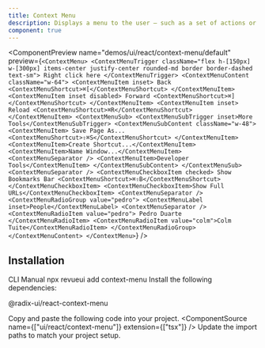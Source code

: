 ```yaml
---
title: Context Menu
description: Displays a menu to the user — such as a set of actions or functions — triggered by a button.
component: true
---
```


<ComponentPreview
  name="demos/ui/react/context-menu/default"
  preview={`<ContextMenu>
    <ContextMenuTrigger className="flex h-[150px] w-[300px] items-center justify-center rounded-md border border-dashed text-sm">
        Right click here
    </ContextMenuTrigger>
    <ContextMenuContent className="w-64">
        <ContextMenuItem inset>
        Back
        <ContextMenuShortcut>⌘[</ContextMenuShortcut>
    </ContextMenuItem>
    <ContextMenuItem inset disabled>
        Forward
        <ContextMenuShortcut>⌘]</ContextMenuShortcut>
    </ContextMenuItem>
    <ContextMenuItem inset>
        Reload
        <ContextMenuShortcut>⌘R</ContextMenuShortcut>
    </ContextMenuItem>
        <ContextMenuSub>
            <ContextMenuSubTrigger inset>More Tools</ContextMenuSubTrigger>
            <ContextMenuSubContent className="w-48">
                <ContextMenuItem>
                    Save Page As...
                    <ContextMenuShortcut>⇧⌘S</ContextMenuShortcut>
                </ContextMenuItem>
                <ContextMenuItem>Create Shortcut...</ContextMenuItem>
                <ContextMenuItem>Name Window...</ContextMenuItem>
                <ContextMenuSeparator />
                <ContextMenuItem>Developer Tools</ContextMenuItem>
            </ContextMenuSubContent>
        </ContextMenuSub>
        <ContextMenuSeparator />
        <ContextMenuCheckboxItem checked>
            Show Bookmarks Bar
        <ContextMenuShortcut>⌘⇧B</ContextMenuShortcut>
        </ContextMenuCheckboxItem>
        <ContextMenuCheckboxItem>Show Full URLs</ContextMenuCheckboxItem>
        <ContextMenuSeparator />
        <ContextMenuRadioGroup value="pedro">
        <ContextMenuLabel inset>People</ContextMenuLabel>
        <ContextMenuSeparator />
        <ContextMenuRadioItem value="pedro">
            Pedro Duarte
        </ContextMenuRadioItem>
        <ContextMenuRadioItem value="colm">Colm Tuite</ContextMenuRadioItem>
        </ContextMenuRadioGroup>
    </ContextMenuContent>
</ContextMenu>`}
/>

## Installation

<Tabs defaultValue="cli">
<TabsList>
<TabsTrigger value="cli">
CLI
</TabsTrigger>
<TabsTrigger value="manual">  
Manual
</TabsTrigger>
</TabsList>

<TabsContent value="cli">
<Bash>
<BashCommand>npx</BashCommand> revueui add context-menu
</Bash>
</TabsContent>

<TabsContent value="manual">
<Steps>
<Step className='flex items-center gap-2 mb-2'>Install the following dependencies:<SelectPackageManager/></Step>

<Bash>
<PackageManager/> <p className='flex ml-2'>@radix-ui/react-context-menu</p>
</Bash>

  <Step>Copy and paste the following code into your project.</Step>
  <ComponentSource name={["ui/react/context-menu"]} extension={["tsx"]} />
  <Step>Update the import paths to match your project setup.</Step>
</Steps>
</TabsContent>
</Tabs>
